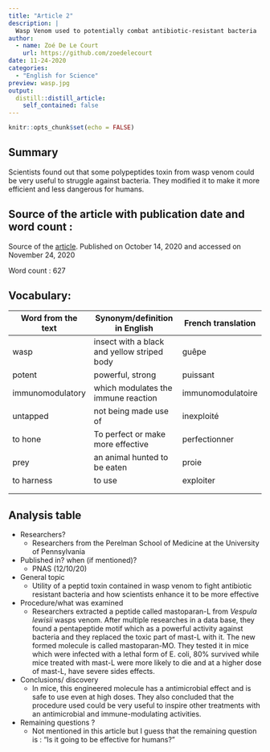 ```yaml
---
title: "Article 2"
description: |
  Wasp Venom used to potentially combat antibiotic-resistant bacteria
author:
  - name: Zoé De Le Court
    url: https://github.com/zoedelecourt
date: 11-24-2020
categories:
  - "English for Science"
preview: wasp.jpg
output:
  distill::distill_article:
    self_contained: false
---
```


```r
knitr::opts_chunk$set(echo = FALSE)
```

## Summary 
Scientists found out that some polypeptides toxin from wasp venom could be very useful to struggle against bacteria. They modified it to make it more efficient and less dangerous for humans.


## Source of the article with publication date and word count :
Source of the [article](https://www.genengnews.com/topics/drug-discovery/wasp-venom-used-to-potentially-combat-antibiotic-resistant-bacteria/).
Published on  October 14, 2020 and accessed on November 24, 2020

Word count : 627

## Vocabulary: 
| Word from the text | Synonym/definition in English               | French translation |
|--------------------|---------------------------------------------|--------------------|
| wasp               | insect with a black and yellow striped body | guêpe              |
| potent             | powerful, strong                            | puissant           |
| immunomodulatory   | which modulates the immune reaction         | immunomodulatoire  |
| untapped           | not being made use of                       | inexploité         |
| to hone            | To perfect or make more effective           | perfectionner      |
| prey               | an animal hunted to be eaten                | proie              |
| to harness         | to use                                      | exploiter          |
|                    |                                             |                    |
|                    |                                             |                    |

## Analysis table

- Researchers? 
    + Researchers from the Perelman School of Medicine at the University of Pennsylvania 

- Published in? when (if mentioned)?
    + PNAS (12/10/20)  

- General topic
    + Utility of a peptid toxin contained in wasp venom to fight antibiotic resistant bacteria and how scientists enhance it to be more effective
- Procedure/what was examined
    + Researchers extracted a peptide called mastoparan-L from *Vespula lewisii* wasps venom. After multiple researches in a data base, they found a pentapeptide motif which as a powerful activity against bacteria and they replaced the toxic part of mast-L with it. The new formed molecule is called mastoparan-MO. They tested it in mice which were infected with a lethal form of E. coli, 80% survived while mice treated with mast-L were more likely to die and at a higher dose of mast-L, have severe sides effects.
    
- Conclusions/ discovery
    + In mice, this engineered molecule has a antimicrobial effect and is safe to use even at high doses. They also concluded that the procedure used could be very useful to inspire other treatments with an antimicrobial and immune-modulating activities.
- Remaining questions ? 
    + Not mentioned in this article but I guess that the remaining question is  : "Is it going to be effective for humans? "


